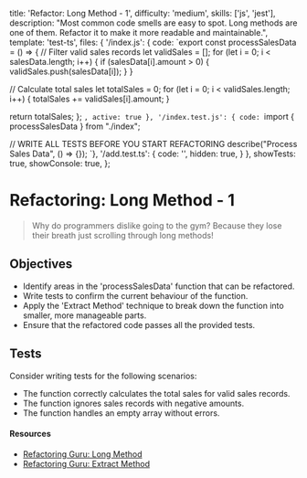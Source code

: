   title: 'Refactor: Long Method - 1',
  difficulty: 'medium',
  skills: ['js', 'jest'],
  description:
    "Most common code smells are easy to spot. Long methods are one of them. Refactor it to make it more readable and maintainable.",
  template: 'test-ts',
  files: {
    '/index.js': {
      code: `export const processSalesData = () => {
  // Filter valid sales records
  let validSales = [];
  for (let i = 0; i < salesData.length; i++) {
    if (salesData[i].amount > 0) {
      validSales.push(salesData[i]);
    }
  }

  // Calculate total sales
  let totalSales = 0;
  for (let i = 0; i < validSales.length; i++) {
    totalSales += validSales[i].amount;
  }

  return totalSales;
};
`,
      active: true
    },
    '/index.test.js': {
      code: `import { processSalesData } from "./index";

// WRITE ALL TESTS BEFORE YOU START REFACTORING
describe("Process Sales Data", () => {});
`},
    '/add.test.ts': {
      code: '',
      hidden: true,
    }
  },
  showTests: true,
  showConsole: true,
};

# Refactoring: Long Method - 1

> Why do programmers dislike going to the gym?
> Because they lose their breath just scrolling through long methods!

## Objectives
- Identify areas in the 'processSalesData' function that can be refactored.
- Write tests to confirm the current behaviour of the function.
- Apply the 'Extract Method' technique to break down the function into smaller, more manageable parts.
- Ensure that the refactored code passes all the provided tests.


## Tests

Consider writing tests for the following scenarios:
- The function correctly calculates the total sales for valid sales records.
- The function ignores sales records with negative amounts.
- The function handles an empty array without errors.


#### Resources

- <a target="_blank" href="https://refactoring.guru/smells/long-method">Refactoring Guru: Long Method</a>
- <a target="_blank" href="https://refactoring.guru/extract-method">Refactoring Guru: Extract Method</a>